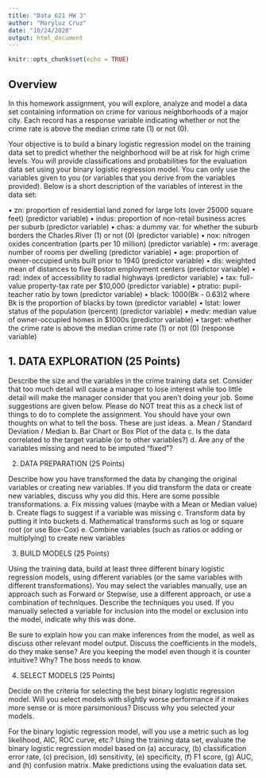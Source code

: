 ---
title: "Data 621 HW 3"
author: "Maryluz Cruz"
date: "10/24/2020"
output: html_document
---

```{r setup, include=FALSE}
knitr::opts_chunk$set(echo = TRUE)
```

## Overview
In this homework assignment, you will explore, analyze and model a data set containing information on crime for various neighborhoods of a major city. Each record has a response variable indicating whether or not the crime rate is above the median crime rate (1) or not (0).

Your objective is to build a binary logistic regression model on the training data set to predict whether the neighborhood  will  be  at  risk  for  high  crime  levels.  You  will  provide classifications  and  probabilities  for the evaluation data set using your binary logistic regression model. You can only use the variables given to you (or variables that you derive from the variables provided). Below is a short description of the variables of interest in the data set:

•    zn:       proportion of residential land zoned for large lots (over 25000 square feet) 
(predictor variable)
•    indus:   proportion of non-retail business acres per suburb (predictor variable)
•    chas:    a dummy var. for whether the suburb borders the Charles River (1) or not (0) 
(predictor variable)
•    nox:     nitrogen oxides concentration (parts per 10 million) (predictor variable)
•    rm:       average number of rooms per dwelling (predictor variable)
•    age:     proportion of owner-occupied units built prior to 1940 (predictor variable)
•    dis:      weighted mean of distances to five Boston employment centers (predictor variable)
•    rad:      index of accessibility to radial highways (predictor variable)
•    tax:      full-value property-tax rate per $10,000 (predictor variable)
•    ptratio:  pupil-teacher ratio by town (predictor variable)
•    black:   1000(Bk - 0.63)2 where Bk is the proportion of blacks by town (predictor variable)
•    lstat:     lower status of the population (percent) (predictor variable)
•    medv:   median value of owner-occupied homes in $1000s (predictor variable)
•    target:  whether the crime rate is above the median crime rate (1) or not (0) (response variable)


## 1.   DATA EXPLORATION (25 Points)


Describe the size and the variables in the crime training data set. Consider that too much detail 
will cause a manager to lose interest while too little detail will make the manager consider that 
you aren’t doing your job. Some suggestions are given below. Please do NOT treat this as a check 
list of things to do to complete the assignment. You should have your own thoughts on what to tell 
the boss. These are just ideas.
a.   Mean / Standard Deviation / Median
b.   Bar Chart or Box Plot of the data
c.   Is the data correlated to the target variable (or to other variables?)
d.   Are any of the variables missing and need to be imputed “fixed”?

2.   DATA PREPARATION (25 Points)

Describe how you have transformed the data by changing the original variables or creating new 
variables. If you did transform the data or create new variables, discuss why you did this. Here 
are some possible transformations.
a.   Fix missing values (maybe with a Mean or Median value)
b.   Create flags to suggest if a variable was missing
c.   Transform data by putting it into buckets
d.   Mathematical transforms such as log or square root (or use Box-Cox)
e.   Combine variables (such as ratios or adding or multiplying) to create new variables

3.   BUILD MODELS (25 Points)

Using the training data, build at least three different binary logistic regression models, using 
different variables (or the same variables with different transformations). You may select the 
variables manually, use an approach such as Forward or Stepwise, use a different approach, or use a 
combination of techniques. Describe the techniques you used. If you manually selected a variable 
for inclusion into the model or exclusion into the model, indicate why this was done.

Be sure to explain how you can make inferences from the model, as well as discuss other relevant 
model output. Discuss the coefficients in the models, do they make sense? Are you keeping the model 
even though it is counter intuitive? Why? The boss needs to know.

4.   SELECT MODELS (25 Points)

Decide on the criteria for selecting the best binary logistic regression model. Will you select 
models with slightly worse performance if it makes more sense or is more parsimonious? Discuss why 
you selected your models.

For the binary logistic regression model, will you use a metric such as log likelihood, AIC, ROC 
curve, etc.? Using the training data set, evaluate the binary logistic regression model based on 
(a) accuracy, (b) classification error rate, (c) precision, (d) sensitivity, (e) specificity, (f) 
F1 score, (g) AUC, and (h) confusion matrix. Make predictions
using the evaluation data set.

